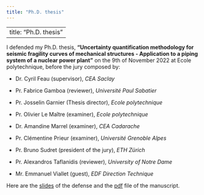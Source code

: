 ```yaml
---
title: "Ph.D. thesis"
---
```


---
title: "Ph.D. thesis"
---

I defended my Ph.D. thesis, **"Uncertainty quantification methodology for seismic fragility curves of mechanical structures - Application to a piping system of a nuclear power plant"** on the 9th of November 2022 at Ecole polytechnique, before the jury composed by:

* Dr. Cyril Feau (supervisor), *CEA Saclay*

* Pr. Fabrice Gamboa (reviewer), *Université Paul Sabatier*

* Pr. Josselin Garnier (Thesis director), *Ecole polytechnique*

* Pr. Olivier Le Maître (examiner), *Ecole polytechnique*

* Dr. Amandine Marrel (examiner), *CEA Cadarache*

* Pr. Clémentine Prieur (examiner), *Université Grenoble Alpes*

* Pr. Bruno Sudret (president of the jury), *ETH Zürich*

* Pr. Alexandros Taflanidis (reviewer), *University of Notre Dame*

* Mr. Emmanuel Viallet (guest), *EDF Direction Technique*

Here are the [slides](slides_defense.pdf) of the defense and the [pdf](manuscript.pdf) file of the manuscript.